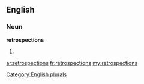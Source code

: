 ==English==

===Noun===
'''retrospections'''

# {{plural of|[[retrospection]]}}

[[Category:English plurals]]

[[ar:retrospections]]
[[fr:retrospections]]
[[my:retrospections]]